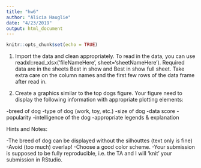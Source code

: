 ```yaml
---
title: "hw6"
author: "Alicia Hauglie"
date: "4/23/2019"
output: html_document
---
```


```r
knitr::opts_chunk$set(echo = TRUE)
```

1. Import the data and clean appropriately. To read in the data, you can use  readxl::read_xlsx('fileNameHere', sheet='sheetNameHere'). Required data are in the sheets Best in show and  Best in show full sheet. Take extra care on the column names and the first few rows of the data frame after read in.

2. Create a graphics similar to the top dogs figure. Your figure need to display the following information with appropriate plotting elements:

-breed of dog
-type of dog (work, toy, etc.)
-size of dog
-data score
-popularity
-intelligence of the dog
-appropriate legends & explanation

Hints and Notes:

-The breed of dog can be displayed without the silhouttes (text only is fine)
-Avoid (too much) overlap!
-Choose a good color scheme.
-Your submission is supposed to be fully reproducible, i.e. the TA and I will ‘knit’ your submission in RStudio.